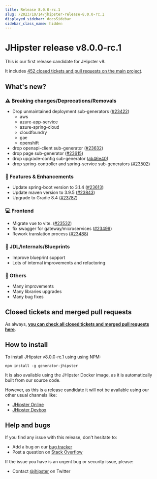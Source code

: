 ```yaml
---
title: Release 8.0.0-rc.1
slug: /2023/10/14/jhipster-release-8.0.0-rc.1
displayed_sidebar: docsSidebar
sidebar_class_name: hidden
---
```


# JHipster release v8.0.0-rc.1

This is our first release candidate for JHipster v8.

It includes [452 closed tickets and pull requests on the main project](https://github.com/jhipster/generator-jhipster/issues?q=is:closed+milestone:8.0.0-rc.1).

## What's new?

### :warning: Breaking changes/Deprecations/Removals

- Drop unmaintained deployment sub-generators ([#23422](https://github.com/jhipster/generator-jhipster/pull/23422))
  - aws
  - azure-app-service
  - azure-spring-cloud
  - cloudfoundry
  - gae
  - openshift
- drop openapi-client sub-generator ([#23632](https://github.com/jhipster/generator-jhipster/pull/23632))
- drop page sub-generator ([#23615](https://github.com/jhipster/generator-jhipster/pull/23615))
- drop upgrade-config sub-generator ([ab46e40](https://github.com/jhipster/generator-jhipster/commit/ab46e40d7013e68a1d82d3578d62a7c29f5b466e))
- drop spring-controller and spring-service sub-generators ([#23502](https://github.com/jhipster/generator-jhipster/pull/23502))

### :gem: Features & Enhancements

- Update spring-boot version to 3.1.4 ([#23613](https://github.com/jhipster/generator-jhipster/pull/23613))
- Update maven version to 3.9.5 ([#23843](https://github.com/jhipster/generator-jhipster/pull/23843))
- Upgrade to Gradle 8.4 ([#23787](https://github.com/jhipster/generator-jhipster/pull/23787))

### :computer: Frontend

- Migrate vue to vite. ([#23532](https://github.com/jhipster/generator-jhipster/pull/23532))
- fix swagger for gateway/microservices ([#23499](https://github.com/jhipster/generator-jhipster/pull/23499))
- Rework translation process ([#23488](https://github.com/jhipster/generator-jhipster/pull/23488))

### :paw_prints: JDL/Internals/Blueprints

- Improve blueprint support
- Lots of internal improvements and refactoring

### :scroll: Others

- Many improvements
- Many libraries upgrades
- Many bug fixes

## Closed tickets and merged pull requests

As always, **[you can check all closed tickets and merged pull requests here](https://github.com/jhipster/generator-jhipster/issues?q=is:closed+milestone:8.0.0-rc.1)**.

## How to install

To install JHipster v8.0.0-rc.1 using using NPM:

    npm install -g generator-jhipster

It is also available using the JHipster Docker image, as it is automatically built from our source code.

However, as this is a release candidate it will not be available using our other usual channels like:

- [JHipster Online](https://start.jhipster.tech)
- [JHipster Devbox](https://github.com/jhipster/jhipster-devbox)


## Help and bugs

If you find any issue with this release, don't hesitate to:

- Add a bug on our [bug tracker](https://github.com/jhipster/generator-jhipster/issues?state=open)
- Post a question on [Stack Overflow](http://stackoverflow.com/tags/jhipster/info)

If the issue you have is an urgent bug or security issue, please:

- Contact [@jhipster](https://twitter.com/jhipster) on Twitter

